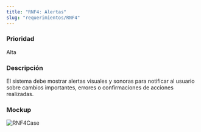 ```yaml
---
title: "RNF4: Alertas"
slug: "requerimientos/RNF4"
---
```



<h3>Prioridad</h3>
Alta

<h3>Descripción</h3>
El sistema debe mostrar alertas visuales y sonoras para notificar al usuario sobre cambios importantes, errores o confirmaciones de acciones realizadas.

<h3>Mockup</h3>
<Image src={RNF4Case} alt="RNF4Case" width={3148} height={2270} />
